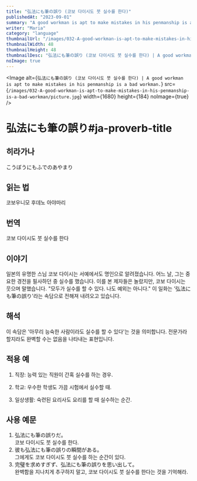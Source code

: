 ```yaml
---
title: "弘法にも筆の誤り (코보 다이시도 붓 실수를 한다)"
publishedAt: "2023-09-01"
summary: "A good workman is apt to make mistakes in his penmanship is a bad workman."
writer: "Maria"
category: "language"
thumbnailUrl: "/images/032-A-good-workman-is-apt-to-make-mistakes-in-his-penmanship-is-a-bad-workman/picture.jpg"
thumbnailWidth: 48
thumbnailHeight: 48
thumbnailDesc: "弘法にも筆の誤り (코보 다이시도 붓 실수를 한다) | A good workman is apt to make mistakes in his penmanship is a bad workman."
noImage: true
---
```


<Image
  alt={`弘法にも筆の誤り (코보 다이시도 붓 실수를 한다) | A good workman is apt to make mistakes in his penmanship is a bad workman.`}
  src={`/images/032-A-good-workman-is-apt-to-make-mistakes-in-his-penmanship-is-a-bad-workman/picture.jpg`}
  width={1680}
  height={184}
  noImage={true}
/>

# 弘法にも筆の誤り#ja-proverb-title

## 히라가나

こうぼうにもふでのあやまり

## 읽는 법

코보우니모 후데노 아야마리

## 번역

코보 다이시도 붓 실수를 한다

## 이야기

일본의 유명한 스님 코보 다이시는 서예에서도 명인으로 알려졌습니다. 어느 날, 그는 중요한 경전을 필사하던 중 실수를 했습니다. 이를 본 제자들은 놀랐지만, 코보 다이시는 웃으며 말했습니다. "모두가 실수를 할 수 있다. 나도 예외는 아니다." 이 일화는 '弘法にも筆の誤り'라는 속담으로 전해져 내려오고 있습니다.

## 해석

이 속담은 '아무리 능숙한 사람이라도 실수를 할 수 있다'는 것을 의미합니다. 전문가라 할지라도 완벽할 수는 없음을 나타내는 표현입니다.

## 적용 예

1. 직장: 능력 있는 직원이 간혹 실수를 하는 경우.

2. 학교: 우수한 학생도 가끔 시험에서 실수할 때.

3. 일상생활: 숙련된 요리사도 요리를 할 때 실수하는 순간.

## 사용 예문

1. 弘法にも筆の誤りだ。<br /> 코보 다이시도 붓 실수를 한다.
2. 彼も弘法にも筆の誤りの瞬間がある。<br /> 그에게도 코보 다이시도 붓 실수를 하는 순간이 있다.
3. 完璧を求めすぎず、弘法にも筆の誤りを思い出して。<br /> 완벽함을 지나치게 추구하지 말고, 코보 다이시도 붓 실수를 한다는 것을 기억해라.
